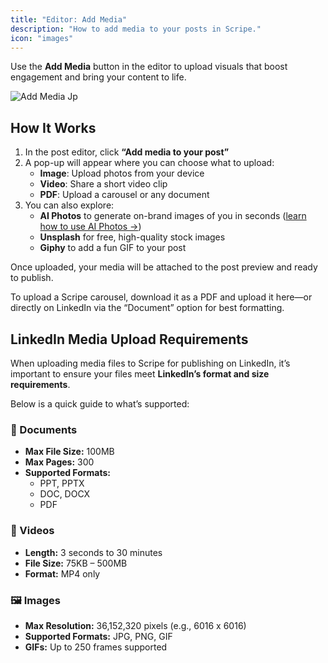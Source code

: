 ```yaml
---
title: "Editor: Add Media"
description: "How to add media to your posts in Scripe."
icon: "images"
---
```


Use the **Add Media** button in the editor to upload visuals that boost engagement and bring your content to life.

![Add Media Jp](/images/add-media.jpg)

## How It Works

1. In the post editor, click **“Add media to your post”**
2. A pop-up will appear where you can choose what to upload:
   - **Image**: Upload photos from your device
   - **Video**: Share a short video clip
   - **PDF**: Upload a carousel or any document
3. You can also explore:
   - **AI Photos** to generate on-brand images of you in seconds ([learn how to use AI Photos →](/sidebar/AI-photos))
   - **Unsplash** for free, high-quality stock images
   - **Giphy** to add a fun GIF to your post

Once uploaded, your media will be attached to the post preview and ready to publish.

<Tip>
  To upload a Scripe carousel, download it as a PDF and upload it here—or directly on LinkedIn via the “Document” option for best formatting.
</Tip>

## LinkedIn Media Upload Requirements

When uploading media files to Scripe for publishing on LinkedIn, it’s important to ensure your files meet **LinkedIn’s format and size requirements**. 

Below is a quick guide to what’s supported:

### 📄 Documents

- **Max File Size:** 100MB
- **Max Pages:** 300
- **Supported Formats:**
  - PPT, PPTX
  - DOC, DOCX
  - PDF

### 🎥 Videos

- **Length:** 3 seconds to 30 minutes
- **File Size:** 75KB – 500MB
- **Format:** MP4 only

### 🖼️ Images

- **Max Resolution:** 36,152,320 pixels (e.g., 6016 x 6016)
- **Supported Formats:** JPG, PNG, GIF
- **GIFs:** Up to 250 frames supported
